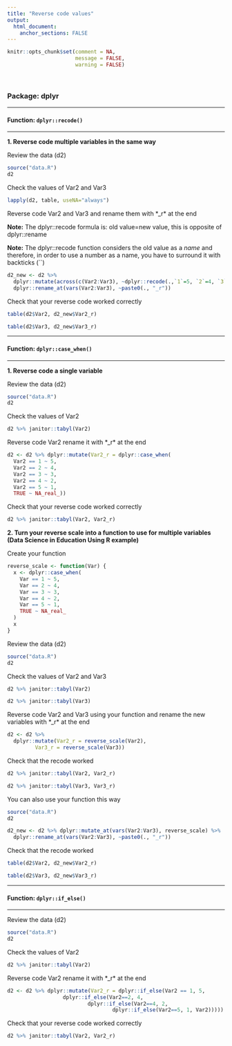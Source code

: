```yaml
---
title: "Reverse code values"
output: 
  html_document:
    anchor_sections: FALSE
---
```


```r
knitr::opts_chunk$set(comment = NA,
                      message = FALSE,
                      warning = FALSE)
```

<br>

### Package: dplyr

---

#### Function: `dplyr::recode()`

---

**1\. Reverse code multiple variables in the same way**

Review the data (d2)

```r

source("data.R")
d2

```

Check the values of Var2 and Var3

```r

lapply(d2, table, useNA="always")

```

Reverse code Var2 and Var3 and rename them with *_r* at the end

**Note:**  The dplyr::recode formula is: old value=new value, this is opposite of dplyr::rename

**Note:**  The dplyr::recode function considers the old value as a *name* and therefore, in order to use a number as a name, you have to surround it with backticks (``)


```r

d2_new <- d2 %>% 
  dplyr::mutate(across(c(Var2:Var3), ~dplyr::recode(.,`1`=5, `2`=4, `3`=3, `4`=2, `5`=1))) %>%
  dplyr::rename_at(vars(Var2:Var3), ~paste0(., "_r"))

```

Check that your reverse code worked correctly

```r

table(d2$Var2, d2_new$Var2_r)

table(d2$Var3, d2_new$Var3_r)

```

---

#### Function: `dplyr::case_when()`

---

**1\. Reverse code a single variable**

Review the data (d2)

```r

source("data.R")
d2

```

Check the values of Var2

```r

d2 %>% janitor::tabyl(Var2)

```

Reverse code Var2 rename it with *_r* at the end

```r

d2 <- d2 %>% dplyr::mutate(Var2_r = dplyr::case_when(
  Var2 == 1 ~ 5,
  Var2 == 2 ~ 4,
  Var2 == 3 ~ 3, 
  Var2 == 4 ~ 2,
  Var2 == 5 ~ 1,
  TRUE ~ NA_real_))

```

Check that your reverse code worked correctly

```r

d2 %>% janitor::tabyl(Var2, Var2_r)

```


**2\. Turn your reverse scale into a function to use for multiple variables (Data Science in Education Using R example)**

Create your function

```r

reverse_scale <- function(Var) {
  x <- dplyr::case_when(
    Var == 1 ~ 5,
    Var == 2 ~ 4,
    Var == 3 ~ 3, 
    Var == 4 ~ 2,
    Var == 5 ~ 1,
    TRUE ~ NA_real_
  )
  x
}

```

Review the data (d2)

```r

source("data.R")
d2

```

Check the values of Var2 and Var3

```r

d2 %>% janitor::tabyl(Var2)

d2 %>% janitor::tabyl(Var3)

```

Reverse code Var2 and Var3 using your function and rename the new variables with *_r* at the end

```r

d2 <- d2 %>%
  dplyr::mutate(Var2_r = reverse_scale(Var2),
         Var3_r = reverse_scale(Var3))

```

Check that the recode worked

```r

d2 %>% janitor::tabyl(Var2, Var2_r)

d2 %>% janitor::tabyl(Var3, Var3_r)

```

You can also use your function this way

```r
source("data.R")
d2

```

```r

d2_new <- d2 %>% dplyr::mutate_at(vars(Var2:Var3), reverse_scale) %>%
  dplyr::rename_at(vars(Var2:Var3), ~paste0(., "_r"))

```

Check that the recode worked

```r

table(d2$Var2, d2_new$Var2_r)

table(d2$Var3, d2_new$Var3_r)

```

---

#### Function: `dplyr::if_else()`

---

Review the data (d2)

```r

source("data.R")
d2

```


Check the values of Var2

```r

d2 %>% janitor::tabyl(Var2)

```

Reverse code Var2 rename it with *_r* at the end

```r

d2 <- d2 %>% dplyr::mutate(Var2_r = dplyr::if_else(Var2 == 1, 5,
                  dplyr::if_else(Var2==2, 4,
                          dplyr::if_else(Var2==4, 2,
                                  dplyr::if_else(Var2==5, 1, Var2)))))

```


Check that your reverse code worked correctly

```r

d2 %>% janitor::tabyl(Var2, Var2_r)

```

